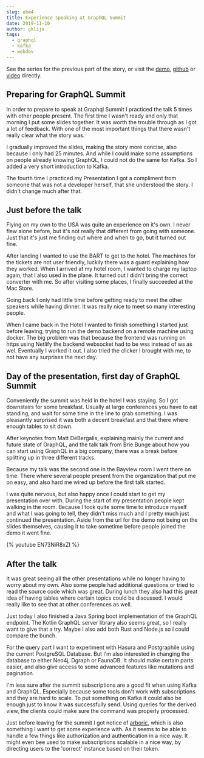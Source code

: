 ```yaml
---
slug: obm4
title: Experience speaking at GraphQL Summit
date: 2019-11-10
author: gklijs
tags:
  - graphql
  - kafka
  - webdev
---
```

See the series for the previous part of the story, or visit the [demo](https://graphql.gklijs.tech/), [github](https://github.com/openweb-nl/kafka-graphql-examples) or [video](https://www.youtube.com/watch?v=EN73NiR8xZI) directly.

## Preparing for GraphQL Summit

In order to prepare to speak at Graphql Summit I practiced the talk 5 times with other people present. The first time I wasn't ready and only that morning I put some slides together. It was worth the trouble through as I got a lot of feedback. With one of the most important things that there wasn't really clear what the story was.

I gradually improved the slides, making the story more concise, also because I only had 25 minutes. And while I could make some assumptions on people already knowing GraphQL, I could not do the same for Kafka. So I added a very short introduction to Kafka.

The fourth time I practiced my Presentation I got a compliment from someone that was not a developer herself, that she understood the story. I didn't change much after that.

## Just before the talk

Flying on my own to the USA was quite an experience on it's own. I never flew alone before, but it's not really that different from going with someone. Just that it's just me finding out where and when to go, but it turned out fine.

After landing I wanted to use the BART to get to the hotel. The machines for the tickets are not user friendly, luckily there was a guard explaining how they worked. When I arrived at my hotel room, I wanted to charge my laptop again, that I also used in the plane. It turned out I didn't bring the correct converter with me. So after visiting some places, I finally succeeded at the Mac Store.

Going back I only had little time before getting ready to meet the other speakers while having dinner. It was really nice to meet so many interesting people.

When I came back in the Hotel I wanted to finish something I started just before leaving, trying to run the demo backend on a remote machine using docker. The big problem was that because the frontend was running on https using Netlify the backend websocket had to be wss instead of ws as wel. Eventually I worked it out. I also tried the clicker I brought with me, to not have any surprises the next day.

## Day of the presentation, first day of GraphQL Summit

Conveniently the summit was held in the hotel I was staying. So I got downstairs for some breakfast. Usually at large conferences you have to eat standing, and wait for some time in the line to grab something. I was pleasantly surprised it was both a decent breakfast and that there where enough tables to sit down.

After keynotes from Matt DeBergalis, explaining mainly the current and future state of GraphQL, and the talk talk from Brie Bunge about how you can start using GraphQL in a big company, there was a break before splitting up in three different tracks.

Because my talk was the second one in the Bayview room I went there on time. There where several people present from the organization that put me on easy, and also hard me wired up before the first talk started.

I was quite nervous, but also happy once I could start to get my presentation over with. During the start of my presentation people kept walking in the room. Because I took quite some time to introduce myself and what I was going to tell, they didn't miss much and I pretty much just continued the presentation. Aside from the url for the demo not being on the slides themselves, causing it to take sometime before people joined the demo it went fine.

{% youtube EN73NiR8xZI %}

## After the talk

It was great seeing all the other presentations while no longer having to worry about my own. Also some people had additional questions or tried to read the source code which was great. During lunch they also had this great idea of having tables where certain topics could be discussed. I would really like to see that at other conferences as well.

Just today I also finished a Java Spring boot implementation of the GraphQL endpoint. The Kotlin GraphQL server library also seems great, so I really want to give that a try. Maybe I also add both Rust and Node.js so I could compare the bunch.

For the query part I want to experiment with Hasura and Postgraphile using the current PostgreSQL Database. But I'm also interested in changing the database to either Neo4j, Dgraph or FaunaDB. It should make certain parts easier, and also give access to some advanced features like mutations and pagination.

I'm less sure after the summit subscriptions are a good fit when using Kafka and GraphQL. Especially because some tools don't work with subscriptions and they are hard to scale. To put something on Kafka it could also be enough just to know it was successfully send. Using queries for the derived view, the clients could make sure the command was properly processed.

Just before leaving for the summit I got notice of [arboric](https://gitlab.com/arboric/arboric), which is also something I want to get some experience with. As it seems to be able to handle a few things like authorization and authentication in a nice way. It might even bee used to make subscriptions scalable in a nice way, by directing users to the 'correct' instance based on their token.